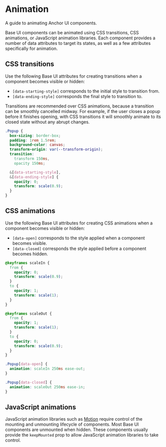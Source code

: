 # Animation

<Subtitle>A guide to animating Anchor UI components.</Subtitle>
<Meta name="description" content="A guide to animating Anchor UI components." />

Base UI components can be animated using CSS transitions, CSS animations, or JavaScript animation libraries. Each component provides a number of data attributes to target its states, as well as a few attributes specifically for animation.

## CSS transitions

Use the following Base UI attributes for creating transitions when a component becomes visible or hidden:

- `[data-starting-style]` corresponds to the initial style to transition from.
- `[data-ending-style]` corresponds the final style to transition to.

Transitions are recommended over CSS animations, because a transition can be smoothly cancelled midway.
For example, if the user closes a popup before it finishes opening, with CSS transitions it will smoothly animate to its closed state without any abrupt changes.

```css title="popover.css"
.Popup {
  box-sizing: border-box;
  padding: 1rem 1.5rem;
  background-color: canvas;
  transform-origin: var(--transform-origin);
  transition:
    transform 150ms,
    opacity 150ms;

  &[data-starting-style],
  &[data-ending-style] {
    opacity: 0;
    transform: scale(0.9);
  }
}
```

## CSS animations

Use the following Base UI attributes for creating CSS animations when a component becomes visible or hidden:

- `[data-open]` corresponds to the style applied when a component becomes visible.
- `[data-closed]` corresponds the style applied before a component becomes hidden.

```css title="popover.css"
@keyframes scaleIn {
  from {
    opacity: 0;
    transform: scale(0.9);
  }
  to {
    opacity: 1;
    transform: scale(1);
  }
}

@keyframes scaleOut {
  from {
    opacity: 1;
    transform: scale(1);
  }
  to {
    opacity: 0;
    transform: scale(0.9);
  }
}

.Popup[data-open] {
  animation: scaleIn 250ms ease-out;
}

.Popup[data-closed] {
  animation: scaleOut 250ms ease-in;
}
```

## JavaScript animations

JavaScript animation libraries such as [Motion](https://motion.dev) require control of the mounting and unmounting lifecycle of components.
Most Base UI components are unmounted when hidden. These components usually provide the `keepMounted` prop to allow JavaScript animation libraries to take control.
